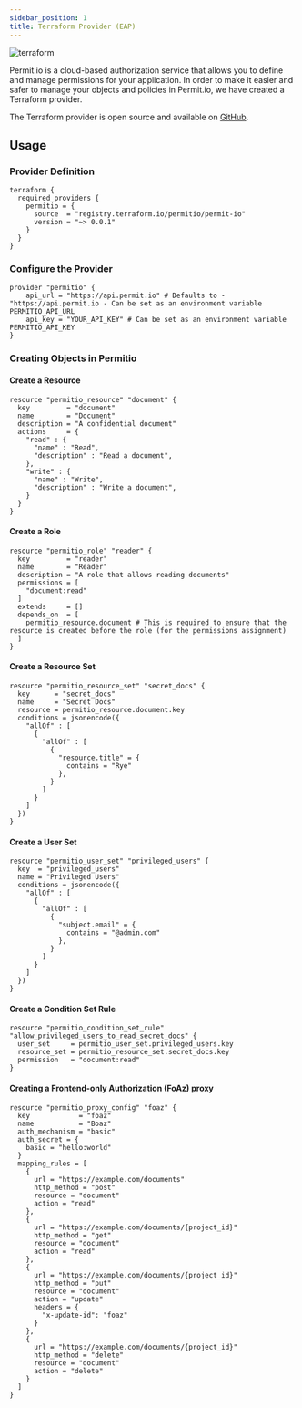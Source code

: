 ```yaml
---
sidebar_position: 1
title: Terraform Provider (EAP)
---
```

![terraform](/img/infra-as-code/tf-half.png)

Permit.io is a cloud-based authorization service that allows you to define and manage permissions for your application.
In order to make it easier and safer to manage your objects and policies in Permit.io, we have created a Terraform provider.

The Terraform provider is open source and available on [GitHub](https://github.com/permitio/terraform-provider-permit-io).

## Usage

### Provider Definition

```hcl
terraform {
  required_providers {
    permitio = {
      source  = "registry.terraform.io/permitio/permit-io"
      version = "~> 0.0.1"
    }
  }
}
```


### Configure the Provider
```hcl
provider "permitio" {
    api_url = "https://api.permit.io" # Defaults to - "https://api.permit.io - Can be set as an environment variable PERMITIO_API_URL
    api_key = "YOUR_API_KEY" # Can be set as an environment variable PERMITIO_API_KEY
}
```

### Creating Objects in Permitio

#### Create a Resource
```hcl
resource "permitio_resource" "document" {
  key         = "document"
  name        = "Document"
  description = "A confidential document"
  actions     = {
    "read" : {
      "name" : "Read",
      "description" : "Read a document",
    },
    "write" : {
      "name" : "Write",
      "description" : "Write a document",
    }
  }
}
```

#### Create a Role

```hcl
resource "permitio_role" "reader" {
  key         = "reader"
  name        = "Reader"
  description = "A role that allows reading documents"
  permissions = [
    "document:read"
  ]
  extends     = []
  depends_on  = [
    permitio_resource.document # This is required to ensure that the resource is created before the role (for the permissions assignment)
  ]
}
```


#### Create a Resource Set


```hcl
resource "permitio_resource_set" "secret_docs" {
  key      = "secret_docs"
  name     = "Secret Docs"
  resource = permitio_resource.document.key
  conditions = jsonencode({
    "allOf" : [
      {
        "allOf" : [
          {
            "resource.title" = {
              contains = "Rye"
            },
          }
        ]
      }
    ]
  })
}
```

#### Create a User Set


```hcl
resource "permitio_user_set" "privileged_users" {
  key  = "privileged_users"
  name = "Privileged Users"
  conditions = jsonencode({
    "allOf" : [
      {
        "allOf" : [
          {
            "subject.email" = {
              contains = "@admin.com"
            },
          }
        ]
      }
    ]
  })
}
```

#### Create a Condition Set Rule


```hcl
resource "permitio_condition_set_rule" "allow_privileged_users_to_read_secret_docs" {
  user_set     = permitio_user_set.privileged_users.key
  resource_set = permitio_resource_set.secret_docs.key
  permission   = "document:read"
}
```

#### Creating a Frontend-only Authorization (FoAz) proxy

```hcl
resource "permitio_proxy_config" "foaz" {
  key            = "foaz"
  name           = "Boaz"
  auth_mechanism = "basic"
  auth_secret = {
    basic = "hello:world"
  }
  mapping_rules = [
    {
      url = "https://example.com/documents"
      http_method = "post"
      resource = "document"
      action = "read"
    },
    {
      url = "https://example.com/documents/{project_id}"
      http_method = "get"
      resource = "document"
      action = "read"
    },
    {
      url = "https://example.com/documents/{project_id}"
      http_method = "put"
      resource = "document"
      action = "update"
      headers = {
        "x-update-id": "foaz"
      }
    },
    {
      url = "https://example.com/documents/{project_id}"
      http_method = "delete"
      resource = "document"
      action = "delete"
    }
  ]
}
```